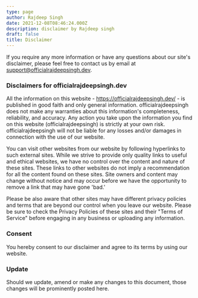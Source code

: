 ```yaml
---
type: page
author: Rajdeep Singh
date: 2021-12-08T08:46:24.000Z
description: disclaimer by Rajdeep singh
draft: false
title: Disclaimer
---
```


If you require any more information or have any questions about our site's
disclaimer, please feel free to contact us by email at
support@officialrajdeepsingh.dev.

### Disclaimers for officialrajdeepsingh.dev

All the information on this website - https://officialrajdeepsingh.dev/ - is
published in good faith and only general information. officialrajdeepsingh does
not make any warranties about this information's completeness, reliability, and
accuracy. Any action you take upon the information you find on this website
(officialrajdeepsingh) is strictly at your own risk. officialrajdeepsingh will
not be liable for any losses and/or damages in connection with the use of our
website.

You can visit other websites from our website by following hyperlinks to such
external sites. While we strive to provide only quality links to useful and
ethical websites, we have no control over the content and nature of these sites.
These links to other websites do not imply a recommendation for all the content
found on these sites. Site owners and content may change without notice and may
occur before we have the opportunity to remove a link that may have gone 'bad.'

Please be also aware that other sites may have different privacy policies and
terms that are beyond our control when you leave our website. Please be sure to
check the Privacy Policies of these sites and their "Terms of Service" before
engaging in any business or uploading any information.

### Consent

You hereby consent to our disclaimer and agree to its terms by using our
website.

### Update

Should we update, amend or make any changes to this document, those changes will
be prominently posted here.
